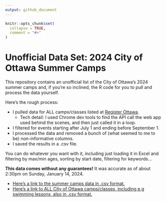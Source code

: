 ```yaml
---
output: github_document
---
```


<!-- README.md is generated from README.Rmd. Please edit that file -->

```r
knitr::opts_chunk$set(
  collapse = TRUE,
  comment = "#>"
)

```

# Unofficial Data Set: 2024 City of Ottawa Summer Camps

This repository contains an unofficial list of the City of Ottawa's 2024 summer camps and, if you're so inclined, the R code for you to pull and process the data yourself. 

Here's the rough process:

* I pulled data for ALL camps/classes listed at [Register Ottawa](https://anc.ca.apm.activecommunities.com/ottawa/home?locale=en-US).
  * Tech detail: I used Chrome dev tools to find the API call the web app used behind the scenes, and then just called it in a loop.
* I filtered for events starting after July 1 and ending before September 1.
* I processed the data and removed a bunch of (what seemed to me to be) non-informative columns.
* I saved the results in a .csv file.

You can do whatever you want with it, including just loading it in Excel and filtering by max/min ages, sorting by start date, filtering for keywords...

**This data comes without any guarantees!** It was accurate as of about 2:30pm on Sunday, January 14, 2024.


* [Here's a link to the summer camps data in .csv format.](output/2024_ottawa_summer_camps_2024-01-14.csv)
* [Here's a link to ALL City of Ottawa camps/classes, including e.g swimming lessons, also in .csv format.](output/2024_ottawa_events_all_2024-01-14.csv)